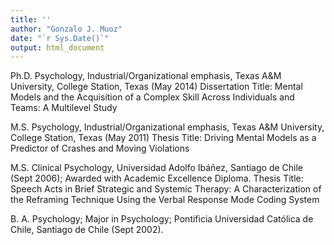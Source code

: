 ```yaml
---
title: ''
author: "Gonzalo J. Muoz"
date: "`r Sys.Date()`"
output: html_document
---
```


Ph.D. 	Psychology, Industrial/Organizational emphasis, Texas A&M University, College Station, Texas (May 2014)
Dissertation Title: Mental Models and the Acquisition of a Complex Skill Across Individuals and Teams: A Multilevel Study

M.S. 	Psychology, Industrial/Organizational emphasis, Texas A&M University, College Station, Texas (May 2011)
Thesis Title: Driving Mental Models as a Predictor of Crashes and Moving Violations

M.S.	Clinical Psychology, Universidad Adolfo Ibáñez, Santiago de Chile (Sept 2006); Awarded with Academic Excellence Diploma.
Thesis Title: Speech Acts in Brief Strategic and Systemic Therapy: A Characterization of the Reframing Technique Using the Verbal Response Mode Coding System

B. A.	Psychology; Major in Psychology; Pontificia Universidad Católica de Chile, Santiago de Chile (Sept 2002).
